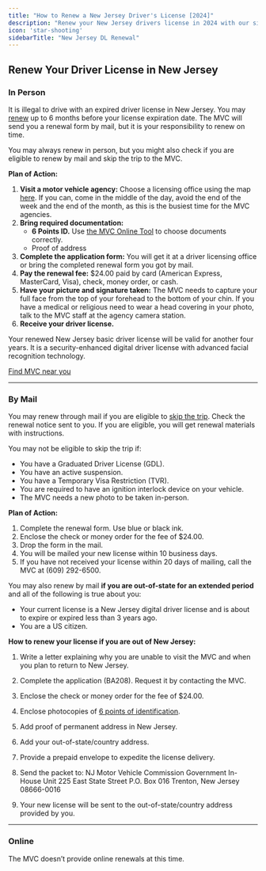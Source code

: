 ```yaml
---
title: "How to Renew a New Jersey Driver's License [2024]"
description: "Renew your New Jersey drivers license in 2024 with our simple, step-by-step guide. Find all the necessary requirements, forms, fees, and online renewal options to ensure a hassle-free experience. Stay legal and avoid fines - start your renewal process now!"
icon: 'star-shooting'
sidebarTitle: "New Jersey DL Renewal"
---
```


## Renew Your Driver License in New Jersey

### In Person

It is illegal to drive with an expired driver license in New Jersey. You may [renew](https://driving-tests.org/beginner-drivers/how-to-renew-your-driver%E2%80%99s-license/) up to 6 months before your license expiration date. The MVC will send you a renewal form by mail, but it is your responsibility to renew on time.

You may always renew in person, but you might also check if you are eligible to renew by mail and skip the trip to the MVC.

**Plan of Action:**
1. **Visit a motor vehicle agency:** Choose a licensing office using the map [here](https://driving-tests.org/dmv-near-me/). If you can, come in the middle of the day, avoid the end of the week and the end of the month, as this is the busiest time for the MVC agencies.
2. **Bring required documentation:** 
   - **6 Points ID.** Use [the MVC Online Tool](https://www.state.nj.us/mvc/license/docselector/index.htm) to choose documents correctly.
   - Proof of address
3. **Complete the application form:** You will get it at a driver licensing office or bring the completed renewal form you got by mail.
4. **Pay the renewal fee:** $24.00 paid by card (American Express, MasterCard, Visa), check, money order, or cash.
5. **Have your picture and signature taken:** The MVC needs to capture your full face from the top of your forehead to the bottom of your chin. If you have a medical or religious need to wear a head covering in your photo, talk to the MVC staff at the agency camera station.
6. **Receive your driver license.**

Your renewed New Jersey basic driver license will be valid for another four years. It is a security-enhanced digital driver license with advanced facial recognition technology.

[Find MVC near you](https://driving-tests.org/dmv-near-me/)

---

### By Mail

You may renew through mail if you are eligible to [skip the trip](https://www.state.nj.us/mvc/pdf/license/skip_the_trip_faq.pdf). Check the renewal notice sent to you. If you are eligible, you will get renewal materials with instructions.

You may not be eligible to skip the trip if:
- You have a Graduated Driver License (GDL).
- You have an active suspension.
- You have a Temporary Visa Restriction (TVR).
- You are required to have an ignition interlock device on your vehicle.
- The MVC needs a new photo to be taken in-person.

**Plan of Action:**
1. Complete the renewal form. Use blue or black ink.
2. Enclose the check or money order for the fee of $24.00.
3. Drop the form in the mail.
4. You will be mailed your new license within 10 business days.
5. If you have not received your license within 20 days of mailing, call the MVC at (609) 292-6500.

You may also renew by mail **if you are out-of-state for an extended period** and all of the following is true about you:
- Your current license is a New Jersey digital driver license and is about to expire or expired less than 3 years ago.
- You are a US citizen.

**How to renew your license if you are out of New Jersey:**
1. Write a letter explaining why you are unable to visit the MVC and when you plan to return to New Jersey.
2. Complete the application (BA208). Request it by contacting the MVC.
3. Enclose the check or money order for the fee of $24.00.
4. Enclose photocopies of [6 points of identification](https://www.state.nj.us/mvc/license/docselector/index.htm).
5. Add proof of permanent address in New Jersey.
6. Add your out-of-state/country address.
7. Provide a prepaid envelope to expedite the license delivery.
8. Send the packet to:
NJ Motor Vehicle Commission Government In-House Unit 225 East State Street P.O. Box 016 Trenton, New Jersey 08666-0016

9. Your new license will be sent to the out-of-state/country address provided by you.

---

### Online

The MVC doesn’t provide online renewals at this time.